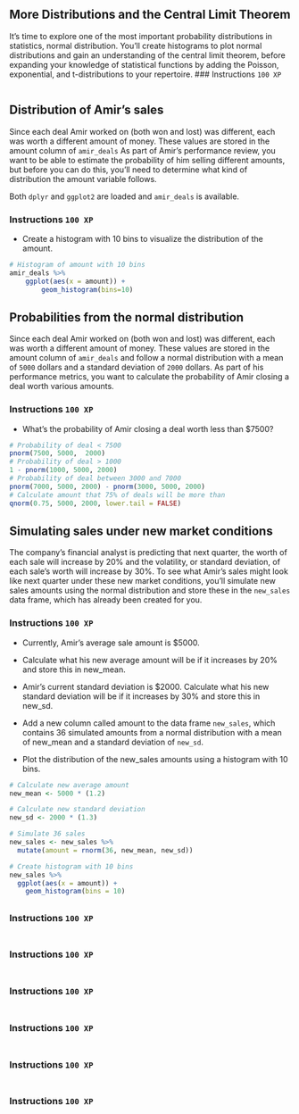 ## More Distributions and the Central Limit Theorem
It’s time to explore one of the most important probability distributions
in statistics, normal distribution. You’ll create histograms to plot normal
distributions and gain an understanding of the central limit theorem, before
expanding your knowledge of statistical functions by adding the Poisson, 
exponential, and t-distributions to your repertoire.
### Instructions `100 XP`

```.r

```
## Distribution of Amir's sales

Since each deal Amir worked on (both won and lost) was different,
each was worth a different amount of money. These values are stored in the 
amount column of `amir_deals` As part of Amir's performance review, you want to
be able to estimate the probability of him selling different amounts,
but before you can do this, you'll need to determine what kind of distribution
the amount variable follows.

Both `dplyr` and `ggplot2` are loaded and `amir_deals` is available.

### Instructions `100 XP`

- Create a histogram with 10 bins to visualize the distribution of the amount.

```.r
# Histogram of amount with 10 bins
amir_deals %>%
    ggplot(aes(x = amount)) +
        geom_histogram(bins=10)

```

## Probabilities from the normal distribution

Since each deal Amir worked on (both won and lost)
was different, each was worth a different amount 
of money. These values are stored in the amount
column of `amir_deals` and follow a normal 
distribution with a mean of `5000` dollars and a 
standard deviation of `2000` dollars. As part of 
his performance metrics, you want to calculate the 
probability of Amir closing a deal worth various 
amounts.

### Instructions `100 XP`
- What's the probability of Amir closing a deal worth less than $7500?

```.r
# Probability of deal < 7500
pnorm(7500, 5000,  2000)
# Probability of deal > 1000
1 - pnorm(1000, 5000, 2000)
# Probability of deal between 3000 and 7000
pnorm(7000, 5000, 2000) - pnorm(3000, 5000, 2000)
# Calculate amount that 75% of deals will be more than
qnorm(0.75, 5000, 2000, lower.tail = FALSE)
```
## Simulating sales under new market conditions

The company's financial analyst is predicting that 
next quarter, the worth of each sale will increase 
by 20% and the volatility, or standard deviation, 
of each sale's worth will increase by 30%. To see 
what Amir's sales might look like next quarter 
under these new market conditions, you'll simulate 
new sales amounts using the normal distribution 
and store these in the `new_sales` data frame, 
which has already been created for you.

### Instructions `100 XP`

- Currently, Amir's average sale amount is $5000. 

- Calculate what his new average amount will be if 
it increases by 20% and store this in new_mean.

- Amir's current standard deviation is $2000. 
Calculate what his new standard deviation will be 
if it increases by 30% and store this in new_sd.

- Add a new column called amount to the data frame 
`new_sales`, which contains 36 simulated amounts 
from a normal distribution with a mean of new_mean 
and a standard deviation of `new_sd`.

- Plot the distribution of the new_sales amounts 
using a histogram with 10 bins.

```.r
# Calculate new average amount
new_mean <- 5000 * (1.2)

# Calculate new standard deviation
new_sd <- 2000 * (1.3)

# Simulate 36 sales
new_sales <- new_sales %>% 
  mutate(amount = rnorm(36, new_mean, new_sd))

# Create histogram with 10 bins
new_sales %>%
  ggplot(aes(x = amount)) + 
    geom_histogram(bins = 10)

```
## 

### Instructions `100 XP`

```.r

```
## 

### Instructions `100 XP`

```.r

```
## 

### Instructions `100 XP`

```.r

```
## 

### Instructions `100 XP`

```.r

```
## 

### Instructions `100 XP`

```.r

```
## 

### Instructions `100 XP`

```.r

```
## 
